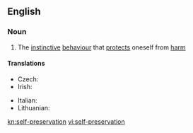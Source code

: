 ==English==

===Noun===
{{wikipedia}}
{{en-noun|sg=[[self]]-[[preservation]]|-}}

# The [[instinctive]] [[behaviour]] that [[protect]]s oneself from [[harm]]

====Translations====
{{trans-top|self-preservation}}
* Czech: {{t-|cs|sebezáchova|f}}
* Irish: {{t-|ga|féinchaomhnú|m|xs=Irish}}
{{trans-mid}}
* Italian: {{t-|it|autoconservazione|f}}
* Lithuanian: {{t|lt|savisauga|f}}
{{trans-bottom}}

[[kn:self-preservation]]
[[vi:self-preservation]]